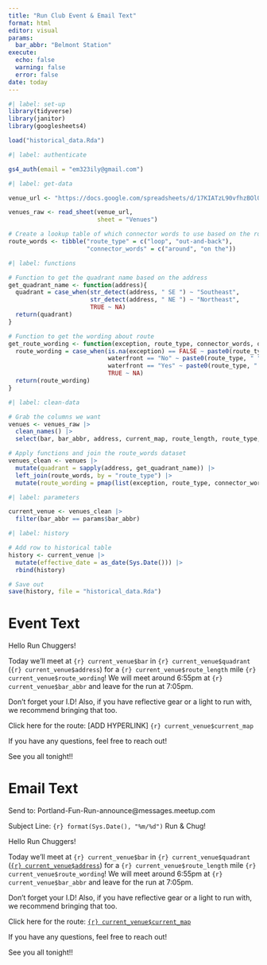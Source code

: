 ```yaml
---
title: "Run Club Event & Email Text"
format: html
editor: visual
params: 
  bar_abbr: "Belmont Station"
execute: 
  echo: false
  warning: false
  error: false
date: today
---
```


```r
#| label: set-up
library(tidyverse)
library(janitor)
library(googlesheets4)

load("historical_data.Rda")

```

```r
#| label: authenticate

gs4_auth(email = "em323ily@gmail.com")
```


```r
#| label: get-data

venue_url <- "https://docs.google.com/spreadsheets/d/17KIATzL90vfhzBOlO5v5cyIzjT0ewYoFSVEwAAqcqZI/"

venues_raw <- read_sheet(venue_url,
                         sheet = "Venues")

# Create a lookup table of which connector words to use based on the route type
route_words <- tibble("route_type" = c("loop", "out-and-back"),
                      "connector_words" = c("around", "on the"))

```

```r
#| label: functions

# Function to get the quadrant name based on the address
get_quadrant_name <- function(address){
  quadrant = case_when(str_detect(address, " SE ") ~ "Southeast",
                       str_detect(address, " NE ") ~ "Northeast",
                       TRUE ~ NA)
  return(quadrant)
}

# Function to get the wording about route
get_route_wording <- function(exception, route_type, connector_words, quadrant, waterfront){
  route_wording = case_when(is.na(exception) == FALSE ~ paste0(route_type, " ", connector_words, " ", exception),
                            waterfront == "No" ~ paste0(route_type, " ", connector_words, " ", quadrant),
                            waterfront == "Yes" ~ paste0(route_type, " ", connector_words, " waterfront"),
                            TRUE ~ NA)
  return(route_wording)
}


```



```r
#| label: clean-data

# Grab the columns we want
venues <- venues_raw |> 
  clean_names() |> 
  select(bar, bar_abbr, address, current_map, route_length, route_type, waterfront, exception, google_link)

# Apply functions and join the route_words dataset
venues_clean <- venues |>
  mutate(quadrant = sapply(address, get_quadrant_name)) |> 
  left_join(route_words, by = "route_type") |> 
  mutate(route_wording = pmap(list(exception, route_type, connector_words, quadrant, waterfront), get_route_wording))

```


```r
#| label: parameters

current_venue <- venues_clean |> 
  filter(bar_abbr == params$bar_abbr)


```

```r
#| label: history

# Add row to historical table
history <- current_venue |> 
  mutate(effective_date = as_date(Sys.Date())) |> 
  rbind(history)

# Save out
save(history, file = "historical_data.Rda")

```



# Event Text

Hello Run Chuggers!

Today we'll meet at `{r} current_venue$bar` in `{r} current_venue$quadrant` (`{r} current_venue$address`) for a `{r} current_venue$route_length` mile `{r} current_venue$route_wording`! We will meet around 6:55pm at `{r} current_venue$bar_abbr` and leave for the run at 7:05pm.

Don't forget your I.D! Also, if you have reflective gear or a light to run with, we recommend bringing that too.

Click here for the route: \[ADD HYPERLINK\] `{r} current_venue$current_map`

If you have any questions, feel free to reach out!

See you all tonight!!

# Email Text

Send to: Portland-Fun-Run-announce@messages.meetup.com

Subject Line: `{r} format(Sys.Date(), "%m/%d")` Run & Chug!

Hello Run Chuggers!

Today we'll meet at `{r} current_venue$bar` in `{r} current_venue$quadrant` ([`{r} current_venue$address`](`{r} current_venue$address`)) for a `{r} current_venue$route_length` mile `{r} current_venue$route_wording`! We will meet around 6:55pm at `{r} current_venue$bar_abbr` and leave for the run at 7:05pm.

Don't forget your I.D! Also, if you have reflective gear or a light to run with, we recommend bringing that too.

Click here for the route: [`{r} current_venue$current_map`](`{r} current_venue$current_map`)

If you have any questions, feel free to reach out!

See you all tonight!!
